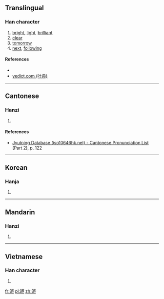 ==Translingual==

===Han character===
{{Han char|rn=72|rad=日|as=05|sn=9|four=|canj=ASS|ids=⿰日巨}}

# [[bright]], [[light]], [[brilliant]]
# [[clear]]
# [[tomorrow]]
# [[next]], [[following]]

====References====
* {{Han ref|kx=0492.160|dkj=13831|dj=0855.160|hdz=21489.050|uh=661B|ud=26139}}
* [http://yedict.com/htm/66/661B.htm yedict.com (叶典)]

----

==Cantonese==

===Hanzi===
{{yue-hanzi|jyut=[[geoi6]]|y=geui6}}

# {{defn|lang=yue|sort=日05}}

====References====
* [http://www.iso10646hk.net/jp/document/download.jsp Jyutping Database (iso10646hk.net) - Cantonese Pronunciation List (Part 2), p. 122]

----

==Korean==

===Hanja===
{{ko-hanja|hangeul=거|eumhun=|rv=geo|mr=kŏ|y=ke}}

# {{defn|lang=ko|sort=日05}}

----

==Mandarin==

===Hanzi===
{{cmn-hanzi|pin=[[jù]] ([[ju4]])|wg=chü<sup>4</sup>}}

# {{defn|lang=cmn|sort=日05}}

----

==Vietnamese==

===Han character===
{{vi-readings|rs=日05|hanviet=cữ}}

# {{defn|lang=vi|sort=日05}}

[[fr:昛]]
[[pl:昛]]
[[zh:昛]]